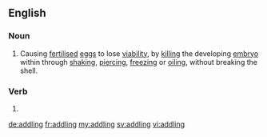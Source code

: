 ==English==

===Noun===
{{en-noun}}

# Causing [[fertilised]] [[egg]]s to lose [[viability]], by [[killing]] the developing [[embryo]] within through [[shaking]], [[piercing]], [[freezing]] or [[oiling]], without breaking the shell.

===Verb===
{{head|en}}

# {{present participle of|addle|lang=en}}

[[de:addling]]
[[fr:addling]]
[[my:addling]]
[[sv:addling]]
[[vi:addling]]